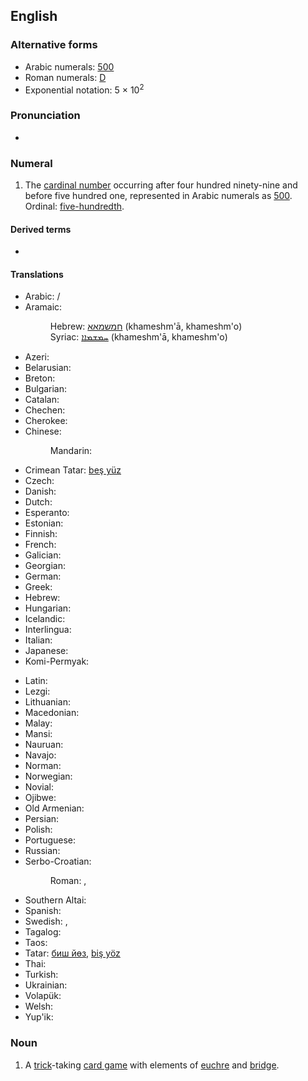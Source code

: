 ==English==

===Alternative forms===
* Arabic numerals: [[500]] {{qualifier|see for numerical forms in other scripts}}
* Roman numerals: [[D]]
* Exponential notation: 5 &times; 10<sup>2</sup>
<!-- Please add other numerical forms to the page for 500 instead of here. -->

===Pronunciation===
* {{a|UK|US}} {{IPA|/ˈfaɪv ˈhʌn.dɹəd/|/ˈfaɪv ˈhʌn.dɹɪd/|lang=en}}

===Numeral===
{{head|en|numeral}}

# {{lb|en|cardinal}} The [[cardinal number]] occurring after four hundred ninety-nine and before five hundred one, represented in Arabic numerals as [[500]]. Ordinal: [[five-hundredth]].

====Derived terms====
* {{l|en|bat five hundred}}

====Translations====
{{trans-top|cardinal number 500}}
* Arabic: {{t|ar|خُمْسُمِائَةٍ}} / {{t|ar|خَمْس مِائَة|tr=ḵams miʾa}}
* Aramaic:
*: Hebrew: [[חמשמאא]] (khameshm'ā, khameshm'o) {{g|c}}
*: Syriac: [[ܚܡܫܡܐܐ]] (khameshm'ā, khameshm'o) {{g|c}}
* Azeri: {{t|az|beş yüz}}
* Belarusian: {{t|be|пяцьсо́т|sc=Cyrl}}
* Breton: {{t|br|pemp-kant}}
* Bulgarian: {{t|bg|петстотин|sc=Cyrl}}
* Catalan: {{t+|ca|cinc-cents}}
* Chechen: {{t|ce|пхи бIе|tr=pxi bje}}
* Cherokee: {{t|chr|ᎯᏍᎩᏍᎪᎯᏥᏆ}}
* Chinese:
*: Mandarin: {{t+|cmn|五百|tr=wǔ bǎi|sc=Hani}}
* Crimean Tatar: [[beş yüz#Crimean Tatar|beş yüz]]
* Czech: {{t+|cs|pět set}}
* Danish: {{t|da|fem hundrede|c}}
* Dutch: {{t+|nl|vijfhonderd|f}}
* Esperanto: {{t|eo|kvincent}}
* Estonian: {{t|et|viissada}}
* Finnish: {{t|fi|viisisataa}}
* French: {{t|fr|cinq cents|m}}
* Galician: {{t+|gl|quiñentos}}
* Georgian: {{t|ka|ხუთასი}}
* German: {{t+|de|fünfhundert|f}}
* Greek: {{t+|el|πεντακόσια}}
* Hebrew: {{t|he|חמש מאות|tr=khaméš meót}}
* Hungarian: {{t+|hu|ötszáz}}
* Icelandic: {{t|is|fimm hundruð}}
* Interlingua: {{t|ia|cinque centos}}
* Italian: {{t+|it|cinquecento|m}}
* Japanese: {{t|ja|五百|tr=go-hyaku}}
* Komi-Permyak: {{t|koi|витсё}}
{{trans-mid}}
* Latin: {{t+|la|quīngentī}}
* Lezgi: {{t|lez|вад вишни|sc=Cyrl}}
* Lithuanian: {{t|lt|penki šimtai}}
* Macedonian: {{t|mk|петстотини|tr=petstótini}}
* Malay: {{t|ms|lima ratus}}
* Mansi: {{t|mns|атсāт}}
* Nauruan: {{t+|na|aijimower}}
* Navajo: {{t|nv|ashdladi neeznádiin}}
* Norman: {{t|nrf|chîn chents}}
* Norwegian: {{t|no|fem hundre}}
* Novial: {{t|nov|sinksent}}
* Ojibwe: {{t|oj|naanwaak}}
* Old Armenian: {{t|xcl|հինգհարիւր}}
* Persian: {{t|fa|پانصد|tr=pânsad}}
* Polish: {{t+|pl|pięćset}}
* Portuguese: {{t+|pt|quinhentos}}
* Russian: {{t+|ru|пятьсо́т}}
* Serbo-Croatian:
*: Roman: {{t|sh|petsto}}, {{t|sh|pet stotina|f}}
* Southern Altai: {{t|alt|беш јӱс|tr=beş cüs}}
* Spanish: {{t+|es|quinientos}}
* Swedish: {{t+|sv|femhundra}}, {{t|sv|fem hundra}}
* Tagalog: {{t|tl|limandaan}}
* Taos: {{t|twf|p’ą́nyuosǐeną}}
* Tatar: [[биш йөз#Tatar|биш йөз]], [[biş yöz#Tatar|biş yöz]]
* Thai: {{t|th|ห้าร้อย}}
* Turkish: {{t|tr|beş yüz}}
* Ukrainian: {{t+|uk|п'ятсо́т|sc=Cyrl}}
* Volapük: {{t+|vo|lultum}}
* Welsh: {{t+|cy|pum cant}}
* Yup'ik: {{t|esu|yuinaat yuinaq talliman}}
{{trans-bottom}}

===Noun===
{{en-noun|-}}

# {{lb|en|card games}} A [[trick]]-taking [[card game]] with elements of [[euchre]] and [[bridge]].